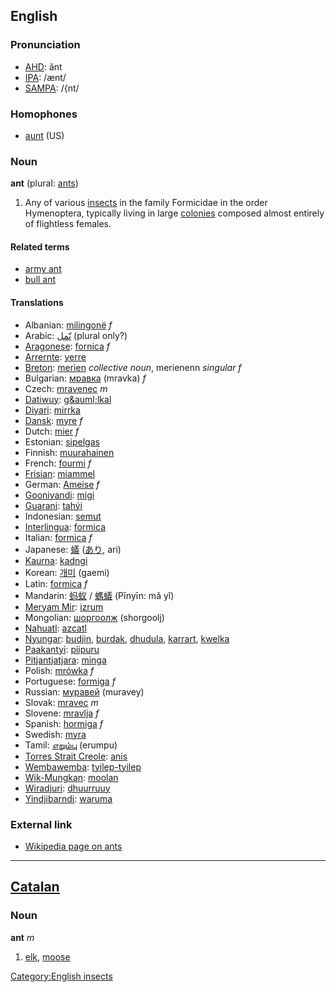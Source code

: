 ==English==
=== Pronunciation ===
*[[w:AHD|AHD]]: ănt
*[[w:IPA|IPA]]: /ænt/
*[[w:SAMPA|SAMPA]]: /{nt/

===Homophones===
*[[aunt]] (US)

===Noun===
'''ant''' (plural: [[ants]])

#Any of various [[insect]]s in the family Formicidae in the order Hymenoptera, typically living in large [[colony|colonies]] composed almost entirely of flightless females.
====Related terms====
*[[army ant]]
*[[bull ant]]
====Translations====
*Albanian: [[milingonë]] ''f''
*Arabic: [[نّمل]] (plural only?)
*[[Aragonese]]: [[fornica]] ''f''
*[[Arrernte]]: [[yerre]]
*[[Breton]]: [[merien]] ''collective noun'', merienenn ''singular f''
*Bulgarian: [[мравка]] (mravka) ''f''
*Czech: [[mravenec]] ''m''
*[[Datiwuy]]: [[g&auml;lkal]]
*[[Diyari]]: [[mirrka]]
*[[Dansk]]: [[myre]] ''f''
*Dutch: [[mier]] ''f''
*Estonian: [[sipelgas]]
*Finnish: [[muurahainen]]
*French: [[fourmi]] ''f''
*[[Frisian]]: [[miammel]]
*German: [[Ameise]] ''f''
*[[Gooniyandi]]: [[migi]]
*[[Guarani]]: [[tahýi]]
*Indonesian: [[semut]]
*[[Interlingua]]: [[formica]]
*Italian: [[formica]] ''f''
*Japanese: [[蟻]] ([[あり]], ari)
*[[Kaurna]]: [[kadngi]]
*Korean: [[개미]] (gaemi)
*Latin: [[formica]] ''f''
*Mandarin: [[蚂蚁]] / [[螞蟻]] (Pīnyīn: mǎ yǐ)
*[[Meryam Mir]]: [[izrum]]
*Mongolian: [[шоргоолж]] (shorgoolj)
*[[Nahuatl]]: [[azcatl]]
*[[Nyungar]]: [[budjin]], [[burdak]], [[dhudula]], [[karrart]], [[kwelka]]
*[[Paakantyi]]: [[piipuru]]
*[[Pitjantjatjara]]: [[minga]]
*Polish: [[mrówka]] ''f''
*Portuguese: [[formiga]] ''f''
*Russian: [[муравей]] (muravey)
*Slovak: [[mravec#Slovak|mravec]] ''m''
*Slovene: [[mravlja]] ''f''
*Spanish: [[hormiga]] ''f''
*Swedish: [[myra]]
*Tamil: [[எறும்பு]] (erumpu)
*[[Torres Strait Creole]]: [[anis]]
*[[Wembawemba]]: [[tyilep-tyilep]]
*[[Wik-Mungkan]]: [[moolan]]
*[[Wiradjuri]]: [[dhuurruuy]]
*[[Yindjibarndi]]: [[waruma]]

=== External link ===
* [http://www.wikipedia.org/wiki/Ant Wikipedia page on ants]

----

==[[Catalan]]==
===Noun===
'''ant''' ''m''

# [[elk]], [[moose]]

[[Category:English insects]]